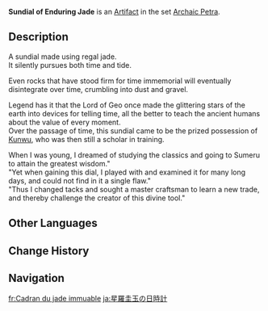 {{Artifact Infobox
|image = Item Sundial of Enduring Jade.png
|set   = Archaic Petra
|piece = Sands of Eon
}}
{{Description|A sundial carved from a single, large piece of jade. It's lined with a pattern that silently records the passage of time.}}
'''Sundial of Enduring Jade''' is an [[Artifact]] in the set [[Archaic Petra]].

==Description==
A sundial made using regal jade.<br />It silently pursues both time and tide.

Even rocks that have stood firm for time immemorial will eventually disintegrate over time, crumbling into dust and gravel.

Legend has it that the Lord of Geo once made the glittering stars of the earth into devices for telling time, all the better to teach the ancient humans about the value of every moment.<br />Over the passage of time, this sundial came to be the prized possession of [[Kunwu]], who was then still a scholar in training.

When I was young, I dreamed of studying the classics and going to Sumeru to attain the greatest wisdom."<br />"Yet when gaining this dial, I played with and examined it for many long days, and could not find in it a single flaw."<br />"Thus I changed tacks and sought a master craftsman to learn a new trade, and thereby challenge the creator of this divine tool."

==Other Languages==
{{Other Languages
|en      = Sundial of Enduring Jade
|zhs     = 星罗圭璧之晷
|zhs_rm  = Xīng Luó Guī Bì zhī Guǐ
|zht     = 星羅圭璧之晷
|zht_rm  = Xīng Luó Guī Bì zhī Guǐ
|zh_tl   = 
|ja      = 星羅圭玉の日時計
|ja_rm   = Seira Keigyoku no Hidokei{{Assumed}}
|ja_tl   = Sundial of Star-Clothed Jade{{Sino}}
|ko      = 성라규벽의 시계
|ko_rm   = Seong'ragyubyeok-ui Sigye
|ko_tl   = Clock of Glittering Jade
|es      = Reloj de Sol de Jade Sempiterno
|es_tl   = Sempiternal Jade Sundial
|fr      = Cadran du jade immuable
|fr_tl   = Dial of the Unchanging Jade
|ru      = Часы из прочного нефрита
|ru_tl   = Clock of Durable Jade
|th      = Sundial of Enduring Jade
|vi      = Cát Tinh Đà
|vi_tl   = 
|de      = Sonnenuhr der düsteren Jade
|de_tl   = Sundial of Dark Jade
|id      = Sundial of Enduring Jade
|pt      = Relógio de Sol de Jade Duradouro
|pt_tl   = 
|tr      = Dayanıklı Yeşim Güneş Saati
|tr_tl   = 
|it      = Meridiana di giada perenne
|it_tl   = 
}}

==Change History==
{{Change History|1.0}}

==Navigation==
{{Artifact Set Navbox|Archaic Petra}}

[[fr:Cadran du jade immuable]]
[[ja:星羅圭玉の日時計]]